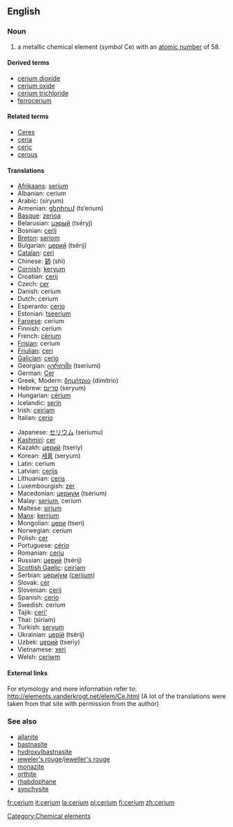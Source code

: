 ==English==
{{elements|Ce|lanthanum|La|praseodymium|Pr}}
=== Noun ===
{{en-noun-unc}}
{{wikipedia}}

# a metallic chemical element (''symbol'' Ce) with an [[atomic number]] of 58.

====Derived terms====
*[[cerium dioxide]]
*[[cerium oxide]]
*[[cerium trichloride]]
*[[ferrocerium]]

====Related terms====
*[[Ceres]]<!--etymon-->
*[[ceria]]
*[[ceric]]
*[[cerous]]

==== Translations ====
{{top}}
*[[Afrikaans]]: [[serium]]
*Albanian: cerium
*Arabic: {{ARchar|[[سيريوم]]}} (síryum) {{m}}
*Armenian: [[ցերիում]] (ts‘erium)
*[[Basque]]: [[zerioa]]
*Belarusian: [[цэрый]] (tséryj) {{m}}
*Bosnian: [[cerij]]
*[[Breton]]: [[seriom]]
*Bulgarian: [[церий]] (tsérij) {{m}}
*[[Catalan]]: [[ceri]]
*Chinese: [[鈰]] (shì)
*[[Cornish]]: [[keryum]]
*Croatian: [[cerij]]
*Czech: [[cer]]
*Danish: cerium
*Dutch: cerium {{n}}
*Esperanto: [[cerio]]
*Estonian: [[tseerium]]
*[[Faroese]]: cerium
*Finnish: cerium
*French: [[cérium]] {{m}}
*[[Frisian]]: cerium
*[[Friulian]]: [[ceri]]
*[[Galician]]: [[cerio]]
*Georgian: [[ცერიუმი]] (tseriumi)
*German: [[Cer]] {{n}}
*Greek, Modern: [[δημήτριο]] (dimítrio) {{n}}
*Hebrew: [[סריום]] (seryum)
*Hungarian: [[cérium]]
*Icelandic: [[serín]]
*Irish: [[ceiriam]]
*Italian: [[cerio]] {{m}}
{{mid}}
*Japanese: [[セリウム]] (seriumu)
*[[Kashmiri]]: [[cer]]
*Kazakh: [[церий]] (tseriy)
*Korean: [[세륨]] (seryum)
*Latin: cerium
*Latvian: [[cerijs]]
*Lithuanian: [[ceris]]
*Luxembourgish: [[zer]]
*Macedonian: [[цериум]] (tsérium) {{m}}
*Malay: [[serium]], cerium
*Maltese: [[sirjum]]
*[[Manx]]: [[kerrium]]
*Mongolian: [[цери]] (tseri)
*Norwegian: cerium
*Polish: [[cer]] {{m}}
*Portuguese: [[cério]] {{m}}
*Romanian: [[ceriu]] {{n}}
*Russian: [[церий]] (tsérij) {{m}}
*[[Scottish Gaelic]]: [[ceiriam]]
*Serbian: [[цериjум]] ([[cerijum]]) {{m}}
*Slovak: [[cér]]
*Slovenian: [[cerij]]
*Spanish: [[cerio]] {{m}}
*Swedish: cerium
*Tajik: [[ceri']]
*Thai: {{THchar|[[ซีเรียม]]}} (sīriam)
*Turkish: [[seryum]]
*Ukrainian: [[церiй]] (tsérij) {{m}}
*Uzbek: [[церий]] (tseriy)
*Vietnamese: [[xeri]]
*Welsh: [[ceriwm]]
{{bottom}}

====External links====
For etymology and more information refer to:
http://elements.vanderkrogt.net/elem/Ce.html
(A lot of the translations were taken from that site with permission from the author)

===See also===
*[[allanite]]
*[[bastnasite]]
*[[hydroxylbastnasite]]
*[[jeweler's rouge]]/[[jeweller's rouge]]
*[[monazite]]
*[[orthite]]
*[[rhabdophane]]
*[[synchysite]]

[[Category:Chemical elements]]

[[fr:cerium]]
[[it:cerium]]
[[la:cerium]]
[[pl:cerium]]
[[fi:cerium]]
[[zh:cerium]]